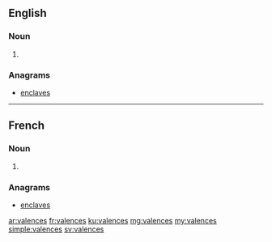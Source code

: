 ==English==

===Noun===
{{head|en|plural}}

# {{plural of|valence|lang=en}}

===Anagrams===
* [[enclaves#English|enclaves]]

----

==French==

===Noun===
{{head|fr|plural|g=f-p}}

# {{plural of|valence|lang=fr}}

===Anagrams===
* [[enclaves#French|enclaves]]

[[ar:valences]]
[[fr:valences]]
[[ku:valences]]
[[mg:valences]]
[[my:valences]]
[[simple:valences]]
[[sv:valences]]